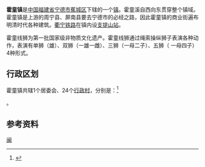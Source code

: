 {{中国乡级行政区|35/09/02/105/000
| 行政区全称 = 霍童镇
| 景观照片文件名 =
| 景观照片描述 =
| 汉语拼音 =
| 通用拼音 =
| 注音符號 =
| 其它标音类型1 =
| 其它标音1 =
| 其它标音类型2 =
| 其它标音2 =
| 其它语言类型1 =
| 其它语言地名1 =
| 其它语言类型2 =
| 其它语言地名2 =
| 上级行政区 = [[福建省|福建省]][[宁德市|宁德市]][[蕉城区|蕉城区]]
| 行政区类别 = [[镇|镇]]
| 地理坐标 =
| 总面积 =
| 户籍人口 =
| 户籍人口年份 =
| 常住人口 =
| 常住人口年份 =
| 人口密度 =
| 行政区划 =
| 官方网站 =
| 政府驻地 =
| 邮政编码 =
| 毗邻行政区 =
| 位置图文件名 =
| 位置图描述 =
}}
'''霍童镇'''是[[中华人民共和国|中国]][[福建省|福建省]][[宁德市|宁德市]][[蕉城区|蕉城区]]下辖的一个[[镇|镇]]。霍童溪自西向东贯穿整个镇域。霍童镇是上游的周宁县、屏南县要去宁德市的必经之路，因此霍童镇的商业街遍布明清时代各种建筑。[[衢宁铁路|衢宁铁路]]在镇内设[[支提山站|支提山站]]。

霍童线狮为第一批国家级非物质文化遗产。霍童线狮通过绳索操纵狮子表演各种动作，表演有单狮（雄）、双狮（一雄一雌）、三狮（一母二子）、五狮（ 一母四子）4种形式。

== 行政区划 ==

霍童镇共辖1个居委会、24个[[行政村|行政村]]，分别是：<ref>{{PRC admin/ref sgc|35/09/02/105/000}}</ref>

{{PRC admin/children|35/09/02/105/000}}。

==参考资料==
{{reflist}}

{{PRC admin/navcat|35/09/02/105/000}}

{{中国历史文化名镇}}

[[Category:中国历史文化名镇|闽]]